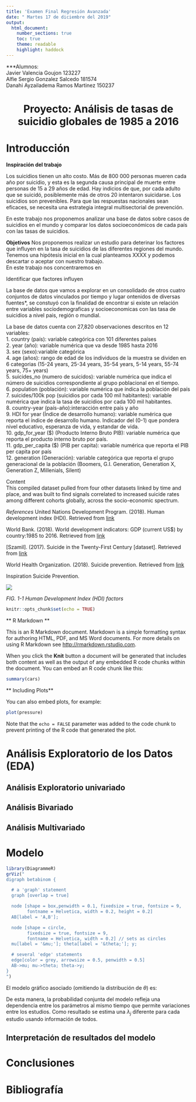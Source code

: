 ---
title: 'Examen Final Regresión Avanzada'
date: " Martes 17 de diciembre del 2019"
output: 
  html_document:
    number_sections: true
    toc: true
    theme: readable
    highlight: haddock
--- 
***Alumnos:  
Javier Valencia Goujon 123227  
Alfie Sergio Gonzalez Salcedo 181574  
Danahi Ayzailadema Ramos Martinez 150237 

<center>
# Proyecto: Análisis de tasas de suicidio globales de 1985 a 2016 {-}
</center>
# Introducción  
**Inspiración del trabajo**   

Los suicidios tienen un alto costo. Más de 800 000 personas mueren cada año por suicidio, y esta es la segunda causa principal de muerte entre personas de 15 a 29 años de edad. Hay indicios de que, por cada adulto que se suicidó, posiblemente más de otros 20 intentaron suicidarse. Los suicidios son prevenibles. Para que las respuestas nacionales sean eficaces, se necesita una estrategia integral multisectorial de prevención.

En este trabajo nos proponemos analizar una base de datos sobre casos de suicidios en el mundo y comparar los datos socioeconómicos de cada país con las tasas de suicidios. 

**Objetivos**
Nos proponemos realizar un estudio para deterinar los factores que influyen en la tasa de suicidios  de las diferentes regiones del mundo. 
Tenemos una hipótesis inicial en la cual planteamos XXXX y podemos descartar o aceptar con nuestro trabajo.  
En este trabajo nos concentraremos en   

Identificar que factores influyen   

La base de datos que vamos a explorar en un consolidado de otros cuatro conjuntos de datos vinculados por tiempo y lugar ontenidos de diversas fuentes*, se constuyó con la finalidad de encontrar si existe un relación entre variables sociodemograficas y socioeconomicas con las tasa de suicidios a nivel pais, región o mundial.  


La base de datos cuenta con 27,820 observaciones descritos en 12 variables:  
1. country (país): variable categórica con 101 diferentes países   
2. year (año): variable numérica que va desde 1985 hasta 2016  
3. sex (sexo):variable categórica  
4. age (años): rango de edad de los individuos de la muestra se dividen en 6 categorias (15-24 years, 25-34 years, 35-54 years, 5-14 years, 55-74 years, 75+ years)  
5. suicides_no (numero de suicidos): variable numérica que indica el número de suicidios correspondiente al grupo poblacional en el tiempo.  
6. population (población): variable numérica que indica la población del país   
7. suicides/100k pop (suicidios por cada 100 mil habitantes): variable numérica que indica la tasa de suicidios por cada 100 mil habitantes.   
8. country-year (país-año):interacción entre país y año  
9. HDI for year (Índice de desarrollo humano): variable numérica que reporta el índice de desarrollo humano. Indicador del (0-1) que pondera nivel educativo, esperanza de vida, y estandar de vida.  
10. gdp_for_year (\$)  (Producto Interno Bruto PIB): variable numérica que reporta el producto interno bruto por país.    
11. gdp_per_capita (\$) (PIB per capita): variable numérica que reporta el PIB per capita por país  
12. generation (Generación): variable categórica que reporta el grupo generacional de la población (Boomers, G.I. Generation, Generation X,	Generation Z,	Millenials,	Silent)  

Content  
This compiled dataset pulled from four other datasets linked by time and place, and was built to find signals correlated to increased suicide rates among different cohorts globally, across the socio-economic spectrum.

*References*
United Nations Development Program. (2018). Human development index (HDI). Retrieved from [link](http://hdr.undp.org/en/indicators/137506)

World Bank. (2018). World development indicators: GDP (current US$) by country:1985 to 2016. Retrieved from [link](http://databank.worldbank.org/data/source/world-development-indicators#)

[Szamil]. (2017). Suicide in the Twenty-First Century [dataset]. Retrieved from [link](https://www.kaggle.com/szamil/suicide-in-the-twenty-first-century/notebook)

World Health Organization. (2018). Suicide prevention. Retrieved from [link](http://www.who.int/mental_health/suicide-prevention/en/)

Inspiration
Suicide Prevention.


![](C:/Users/valen/Documents/Maestria-Data-Science/Modelos Lineales/ExamenFinal/Imagenes/hdi.jpg)

*FIG. 1-1 Human Development Index (HDI) factors*

```{r setup, include=FALSE}
knitr::opts_chunk$set(echo = TRUE)
```

** R Markdown **

This is an R Markdown document. Markdown is a simple formatting syntax for authoring HTML, PDF, and MS Word documents. For more details on using R Markdown see <http://rmarkdown.rstudio.com>.

When you click the **Knit** button a document will be generated that includes both content as well as the output of any embedded R code chunks within the document. You can embed an R code chunk like this:

```{r cars}
summary(cars)
```

** Including Plots**

You can also embed plots, for example:

```{r pressure, echo=FALSE}
plot(pressure)
```

Note that the `echo = FALSE` parameter was added to the code chunk to prevent printing of the R code that generated the plot.

# Análisis Exploratorio de los Datos (EDA)  


## Análisis Exploratorio univariado  

## Análisis Bivariado  

## Análisis Multivariado  

# Modelo
```{r}
library(DiagrammeR)
grViz("
digraph betabinom {

  # a 'graph' statement
  graph [overlap = true]

  node [shape = box,penwidth = 0.1, fixedsize = true, fontsize = 9,
        fontname = Helvetica, width = 0.2, height = 0.2]
  AB[label = 'A,B']; 

  node [shape = circle,
        fixedsize = true, fontsize = 9,
        fontname = Helvetica, width = 0.2] // sets as circles
  mu[label = '&mu;']; theta[label = '&theta;']; y;

  # several 'edge' statements
  edge[color = grey, arrowsize = 0.5, penwidth = 0.5]
  AB->mu; mu->theta; theta->y;
}
")

```

El modelo gráfico asociado (omitiendo la distribución de $\theta$) es:



De esta manera, la probabilidad conjunta del modelo refleja una dependencia 
entre los parámetros al mismo tiempo que permite variaciones entre los estudios. 
Como resultado se estima una $\lambda_{j}$ diferente para cada estudio usando 
información de todos.

## Interpretación de resultados del modelo  

# Conclusiones  

# Bibliografía  

